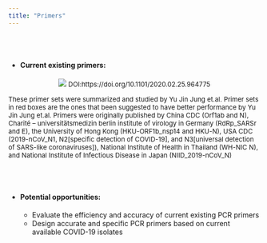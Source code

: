 ```yaml
---
title: "Primers"
---
```


<br><br>

* #### Current existing primers:

<center>
![](4_current_primer.jpg)
<font size="2"> DOI:https://doi.org/10.1101/2020.02.25.964775
</font>
</center>


<font size="2"> These primer sets were summarized and studied by Yu Jin Jung et.al. Primer sets in red boxes are the ones that been suggested to have better performance by Yu Jin Jung et.al. Primers were originally published by China CDC (Orf1ab and N), Charité – universitätsmedizin berlin institute of virology in Germany (RdRp_SARSr and E), the University of Hong Kong (HKU-ORF1b_nsp14 and HKU-N), USA CDC (2019-nCoV_N1, N2[specific detection of COVID-19], and N3[universal detection of SARS-like coronaviruses]), National Institute of Health in Thailand (WH-NIC N), and National Institute of Infectious Disease in Japan (NIID_2019-nCoV_N) 
</font>

<br><br>


* #### Potential opportunities:

    + Evaluate the efficiency and accuracy of current existing PCR primers
    + Design accurate and specific PCR primers based on current available COVID-19 isolates
